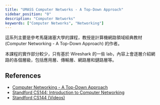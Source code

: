 ```yaml
---
title: "UMASS Computer Networks - A Top-Down Approach"
sidebar_position: "0"
description: "Computer Networks"
keywords: ["Computer Networks", "Networking"]
---
```


這系列主要是參考馬薩諸塞大學的課程，教授是計算機網路領域經典教材 (Computer Networking - A Top-Down Approach) 的作者。

本課程的實作部分較少，只有基於 Wireshark 的一些 lab，內容上會逐層介紹網路的各個層級，包括應用層、傳輸層、網路層和鏈路層等。

## References

- [Computer Networking - A Top-Down Approach](https://gaia.cs.umass.edu/kurose_ross/index.php)
- [Standford CS144: Introduction to Computer Networking](https://cs144.github.io/)
- [Standford CS144 (Videos)](https://www.youtube.com/watch?v=qAFI-2I7wPE&list=PLoCMsyE1cvdWKsLVyf6cPwCLDIZnOj0NS)
